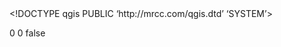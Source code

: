 <!DOCTYPE qgis PUBLIC 'http://mrcc.com/qgis.dtd' 'SYSTEM'>
<qgis version="3.22.1-Bia?owie?a">
  <identifier></identifier>
  <parentidentifier></parentidentifier>
  <language></language>
  <type></type>
  <title></title>
  <abstract></abstract>
  <contact>
    <name></name>
    <organization></organization>
    <position></position>
    <voice></voice>
    <fax></fax>
    <email></email>
    <role></role>
  </contact>
  <links/>
  <fees></fees>
  <encoding></encoding>
  <crs>
    <spatialrefsys>
      <wkt></wkt>
      <proj4></proj4>
      <srsid>0</srsid>
      <srid>0</srid>
      <authid></authid>
      <description></description>
      <projectionacronym></projectionacronym>
      <ellipsoidacronym></ellipsoidacronym>
      <geographicflag>false</geographicflag>
    </spatialrefsys>
  </crs>
  <extent>
    <spatial maxx="0" crs="" dimensions="2" minz="0" maxy="0" minx="0" maxz="0" miny="0"/>
    <temporal>
      <period>
        <start></start>
        <end></end>
      </period>
    </temporal>
  </extent>
</qgis>
